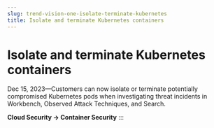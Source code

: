 ```yaml
---
slug: trend-vision-one-isolate-terminate-kubernetes
title: Isolate and terminate Kubernetes containers
---
```

# Isolate and terminate Kubernetes containers

Dec 15, 2023—Customers can now isolate or terminate potentially compromised Kubernetes pods when investigating threat incidents in Workbench, Observed Attack Techniques, and Search.

**Cloud Security → Container Security**
:::

